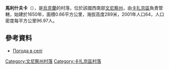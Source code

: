 {{coord|49|36|40|N|28|52|36|E|scale:30000|display=title}}

'''馬利什夫卡'''（{{lang-uk|Малишівка}}），是[[烏克蘭|烏克蘭]]的村落，位於該國西南部[[文尼察州|文尼察州]]，由[[卡扎京區|卡扎京區]]負責管轄，始建於1650年，面積0.66平方公里，海拔高度289米，2001年人口64，人口密度每平方公里96.97人。

==參考資料==
*[http://weather.in.ua/ua/vinnickaja/14754 Погода в селі ] {{Wayback|url=http://weather.in.ua/ua/vinnickaja/14754 |date=20181011214525 }}

[[Category:文尼察州村落|Category:文尼察州村落]]
[[Category:卡扎京區村落|Category:卡扎京區村落]]


{{Vinnytsia-geo-stub}}